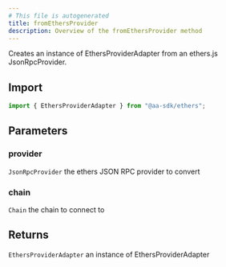 ```yaml
---
# This file is autogenerated
title: fromEthersProvider
description: Overview of the fromEthersProvider method
---
```



Creates an instance of EthersProviderAdapter from an ethers.js JsonRpcProvider.

## Import

```ts
import { EthersProviderAdapter } from "@aa-sdk/ethers";
```

## Parameters

### provider

`JsonRpcProvider`
the ethers JSON RPC provider to convert

### chain

`Chain`
the chain to connect to

## Returns

`EthersProviderAdapter`
an instance of EthersProviderAdapter
